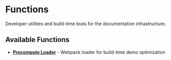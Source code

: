 # Functions

Developer utilities and build-time tools for the documentation infrastructure.

## Available Functions

- **[Precompute Loader](./precompute-loader/page.mdx)** - Webpack loader for build-time demo optimization
